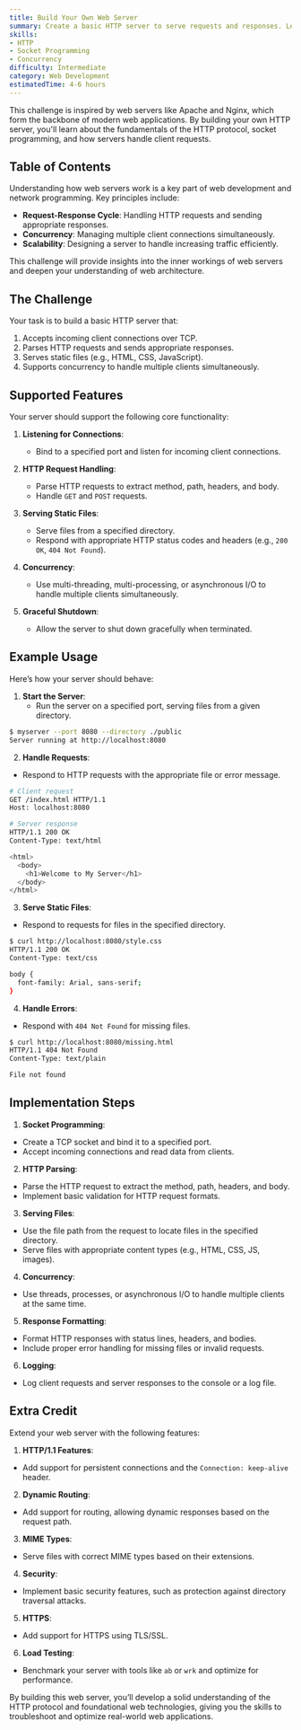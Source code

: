 ```yaml
---
title: Build Your Own Web Server
summary: Create a basic HTTP server to serve requests and responses. Learn about the HTTP protocol, socket programming, and concurrency.
skills:
- HTTP
- Socket Programming
- Concurrency
difficulty: Intermediate
category: Web Development
estimatedTime: 4-6 hours
---
```


This challenge is inspired by web servers like Apache and Nginx, which form the backbone of modern web applications. By building your own HTTP server, you'll learn about the fundamentals of the HTTP protocol, socket programming, and how servers handle client requests.

## Table of Contents

Understanding how web servers work is a key part of web development and network programming. Key principles include:

- **Request-Response Cycle**: Handling HTTP requests and sending appropriate responses.
- **Concurrency**: Managing multiple client connections simultaneously.
- **Scalability**: Designing a server to handle increasing traffic efficiently.

This challenge will provide insights into the inner workings of web servers and deepen your understanding of web architecture.

## The Challenge

Your task is to build a basic HTTP server that:

1. Accepts incoming client connections over TCP.
2. Parses HTTP requests and sends appropriate responses.
3. Serves static files (e.g., HTML, CSS, JavaScript).
4. Supports concurrency to handle multiple clients simultaneously.

## Supported Features

Your server should support the following core functionality:

1. **Listening for Connections**:
   - Bind to a specified port and listen for incoming client connections.

2. **HTTP Request Handling**:
   - Parse HTTP requests to extract method, path, headers, and body.
   - Handle `GET` and `POST` requests.

3. **Serving Static Files**:
   - Serve files from a specified directory.
   - Respond with appropriate HTTP status codes and headers (e.g., `200 OK`, `404 Not Found`).

4. **Concurrency**:
   - Use multi-threading, multi-processing, or asynchronous I/O to handle multiple clients simultaneously.

5. **Graceful Shutdown**:
   - Allow the server to shut down gracefully when terminated.

## Example Usage

Here’s how your server should behave:

1. **Start the Server**:
   - Run the server on a specified port, serving files from a given directory.

```bash
$ myserver --port 8080 --directory ./public
Server running at http://localhost:8080
```

2. **Handle Requests**:
- Respond to HTTP requests with the appropriate file or error message.

```bash
# Client request
GET /index.html HTTP/1.1
Host: localhost:8080

# Server response
HTTP/1.1 200 OK
Content-Type: text/html

<html>
  <body>
    <h1>Welcome to My Server</h1>
  </body>
</html>
```

3. **Serve Static Files**:
- Respond to requests for files in the specified directory.

```bash
$ curl http://localhost:8080/style.css
HTTP/1.1 200 OK
Content-Type: text/css

body {
  font-family: Arial, sans-serif;
}
```

4. **Handle Errors**:
- Respond with `404 Not Found` for missing files.

```bash
$ curl http://localhost:8080/missing.html
HTTP/1.1 404 Not Found
Content-Type: text/plain

File not found
```

## Implementation Steps

1. **Socket Programming**:
- Create a TCP socket and bind it to a specified port.
- Accept incoming connections and read data from clients.

2. **HTTP Parsing**:
- Parse the HTTP request to extract the method, path, headers, and body.
- Implement basic validation for HTTP request formats.

3. **Serving Files**:
- Use the file path from the request to locate files in the specified directory.
- Serve files with appropriate content types (e.g., HTML, CSS, JS, images).

4. **Concurrency**:
- Use threads, processes, or asynchronous I/O to handle multiple clients at the same time.

5. **Response Formatting**:
- Format HTTP responses with status lines, headers, and bodies.
- Include proper error handling for missing files or invalid requests.

6. **Logging**:
- Log client requests and server responses to the console or a log file.

## Extra Credit

Extend your web server with the following features:

1. **HTTP/1.1 Features**:
- Add support for persistent connections and the `Connection: keep-alive` header.

2. **Dynamic Routing**:
- Add support for routing, allowing dynamic responses based on the request path.

3. **MIME Types**:
- Serve files with correct MIME types based on their extensions.

4. **Security**:
- Implement basic security features, such as protection against directory traversal attacks.

5. **HTTPS**:
- Add support for HTTPS using TLS/SSL.

6. **Load Testing**:
- Benchmark your server with tools like `ab` or `wrk` and optimize for performance.

By building this web server, you’ll develop a solid understanding of the HTTP protocol and foundational web technologies, giving you the skills to troubleshoot and optimize real-world web applications.

